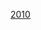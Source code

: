 <noinclude>
{{start U.S. Supreme Court composition| CJ=[[約翰·格洛佛·羅伯茨|羅伯茨]]}}
{{U.S. Supreme Court composition court lifespan| cj=[[約翰·格洛佛·羅伯茨]]| years=2005-}}
</noinclude>{{U.S. Supreme Court composition row| years=2010－2016| 大法官=[[安東寧·斯卡利亞|斯卡利亞]] &#124; [[安東尼·肯尼迪|肯尼迪]] &#124; [[克拉倫斯·托馬斯|托馬斯]] &#124; [[露絲·貝德·金斯堡|金斯堡]] &#124; [[史蒂芬·布雷耶|布雷耶]] &#124; [[塞繆爾·阿利托|阿利托]] &#124; [[索尼娅·索托马约尔|索托马约尔]] &#124; [[艾蕾娜·卡根|卡根]]|}}<noinclude>
{{end U.S. Supreme Court composition}}
{{U.S. Supreme Court composition template navbox}}
[[Category:美国最高法院模板|2010]]
</noinclude>